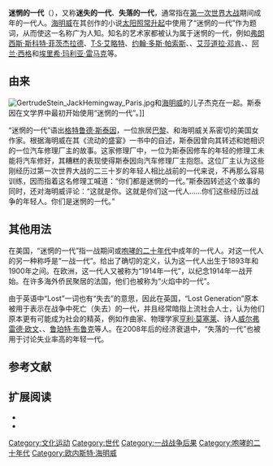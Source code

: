 {{世代边栏}}

'''迷惘的一代'''（{{lang-en|Lost Generation}}），又称'''迷失的一代'''、'''失落的一代'''，通常指在[[第一次世界大战|第一次世界大战]]期间成年的一代人。[[欧内斯特·海明威|海明威]]在其创作的小说[[太阳照常升起_(小说)|太阳照常升起]]中使用了“迷惘的一代”作为题词，从而使这一名称广为人知。知名的艺术家都被认为属于迷惘的一代，例如[[弗朗西斯·斯科特·菲茨杰拉德|弗朗西斯·斯科特·菲茨杰拉德]]、[[T·S·艾略特|T·S·艾略特]]、[[约翰·多斯·帕索斯|约翰·多斯·帕索斯]]、{{link-en|沃尔多·皮尔斯|Waldo Peirce}}、[[艾莎道拉·邓肯|艾莎道拉·邓肯]]、{{link-en|亞伯拉罕·伍克威兹|Abraham Walkowitz}}、[[阿兰·西格|阿兰·西格]]和[[埃里希·玛利亚·雷马克|埃里希·玛利亚·雷马克]]等。

== 由来 ==
[[File:GertrudeStein_JackHemingway_Paris.jpg|thumb]]和[[欧内斯特·海明威|海明威]]的儿子杰克在一起。斯泰因在文学界中最初开始使用“迷惘的一代”。]]

“迷惘的一代”语出[[格特鲁德·斯泰因|格特鲁德·斯泰因]]，一位旅居[[巴黎|巴黎]]、和海明威关系密切的美国女作家。根据海明威在其《流动的盛宴》一书中的自述，斯泰因曾向其转述和她相识的一位汽车修理厂主的故事{{r|hemingway|page=29}}。这家修理厂中，一位为斯泰因修车的年轻的修理工未能将汽车修好，其糟糕的表现使得斯泰因向汽车修理厂主抱怨。这位厂主认为这些刚经历过第一次世界大战的二三十岁的年轻人相比战前的一代来说，不再那么容易训练，因而指着这名修理工喊道：“你们都是迷惘的一代。”{{r|mellow1991|page=273}}斯泰因转述这个故事的同时，还对海明威评论：“这就是你。这就是你们这一代人……你们这些经历过战争的年轻人。你们是迷惘的一代。”{{r|hemingway|page=29}}

==其他用法==
在美国，“迷惘的一代”指一战期间或[[咆哮的二十年代|咆哮的二十年代]]中成年的一代人。对这一代人的另一种称呼是“一战一代”。{{link-en|史侯世代理论|Strauss-Howe generational theory}}给出了确切的定义，认为这一代人出生于1893年和1900年之间{{r|howe}}。在欧洲，这一代人又被称为“1914年一代”，以纪念1914年一战开始{{r|wohl}}。在许多海外侨民聚居的法国，他们也被称为“火焰中的一代”。

由于英语中“Lost”一词也有“失去”的意思，因此在英国，“Lost Generation”原本被用于表示在战争中死亡（失去）的一代{{r|aftermath}}，并且经常暗指上流社会人士，认为他们原本更有可能成为社会的精英{{r|winter}}，例如作曲家{{link-en|乔治·巴特沃思|George Butterworth}}、物理学家[[亨利·莫塞莱|亨利·莫塞莱]]、诗人[[威尔弗雷德·欧文|威尔弗雷德·欧文]]、{{link-en|伊萨克·罗森堡|Isaac Rosenberg}}、[[鲁珀特·布鲁克|鲁珀特·布鲁克]]等人{{r|bbc}}。在2008年后的经济衰退中，“失落的一代”也被用于讨论失业率高的年轻一代{{r|unemployment}}。

== 参考文献 ==
{{reflist|colwidth=28em|refs=
<ref name="hemingway">
{{cite book |title= A Movable Feast|url= https://archive.org/details/moveablefeast0000hemi|last=Hemingway |first=Ernest |year=1996 |publisher=Scribner|location=New York|isbn=0-684-82499-X |ref=CITEREFHemingway1964}}
</ref>
<ref name="mellow1991">
{{cite book |title= Charmed Circle: Gertrude Stein and Company|last=Mellow |first=James R. |authorlink= |year=1991 |publisher=Houghton Mifflin|location=New York|isbn=0-395-47982-7 |ref = CITEREFMellow1991}}
</ref>

<ref name="howe">
{{Cite book | last1=Howe | first1=Neil |last2=Strauss | first2=William |authorlink=Howe and Strauss |title=Generations: The History of Americas Future. 1584 to 2069 | url=https://archive.org/details/generationshisto00stra_0 | year=1991 | publisher=William Morrow and Company | location=New York | isbn=0-688-11912-3 | pages=[https://archive.org/details/generationshisto00stra_0/page/247 247]–260}}</ref>

<ref name="wohl">{{Cite book | last=Wohl | first=Robert | authorlink=Robert Wohl | coauthors= | title=The generation of 1914 | year=1979 | publisher=Harvard University Press | location=Cambridge | isbn=978-0-674-34466-2 | pages= | url=http://books.google.com/books?id=YLe3e3FDXQkC&lpg=PA1&dq=wohl%201914&pg=PA1#v=onepage&q=&f=false}}</ref>

<ref name="aftermath">{{cite web |url=http://www.aftermathww1.com/lostgen.asp |title=The Lost Generation: the myth and the reality |publisher=Aftermath - when the boys came home |accessdate=2009-11-06 |archive-url=https://web.archive.org/web/20091201110728/http://www.aftermathww1.com/lostgen.asp |archive-date=2009-12-01 |dead-url=yes }}</ref>

<ref name="winter">{{cite journal |url=http://www.jstor.org/pss/2173368 |title=Britain's 'Lost Generation' of the First World War |author=J. M. Winter |journal=Population Studies |volume=31 |number=3 |date=November 1977 |pages=449-466}}</ref>

<ref name="bbc">{{cite web |url=http://www.bbc.co.uk/schools/worldwarone/hq/outcomes1_03.shtml |title=What was the 'lost generation'? |work=Schools Online World War One |publisher=BBC |accessdate=2012-03-22}}</ref>

<ref name="unemployment">{{cite web|title=The youth unemployment mystery|url=http://www.bbc.co.uk/news/magazine-12480633|accessdate=2012-04-01|publisher=BBC|work=Go Figure|date=2011-02-17|first=Michael|last=Blastland}}</ref>

}}

== 扩展阅读 ==
*{{cite book |title= Hemingway: A Biography|last=Meyers |first=Jeffrey |authorlink= |year=1985 |publisher=Macmillan|location=London|isbn=0-333-42126-4 |ref = CITEREFMeyers1985}}
*{{cite book |last=Fitch |first=Noel Riley |url=http://books.google.com/books?id=Zpu5_c2o-2IC&source=gbs_navlinks_s |title=Sylvia Beach and the Lost Generation: A History of Literary Paris in the Twenties and Thirties |year=1985 |publisher=Norton |isbn=0-393-30231-8}}

[[Category:文化运动|Category:文化运动]]
[[Category:世代|Category:世代]]
[[Category:一战战争后果|Category:一战战争后果]]
[[Category:咆哮的二十年代|Category:咆哮的二十年代]]
[[Category:欧内斯特·海明威|Category:欧内斯特·海明威]]